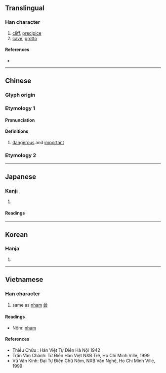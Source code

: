 {{also|巌|岩}}
{{character info}}
==Translingual==
{{ja-forms|巌|[[岩]]|[[巖]]/[[岩]]}}

===Han character===
{{Han char|rn=46|rad=山|as=20|sn=23|four=22248|canj=URRK|ids=⿱山嚴}}

# [[cliff]], [[precipice]]
# [[cave]], [[grotto]]

====References====
* {{Han ref|kx=0323.070|dkj=08649|dj=0623.150|hdz=10808.070|uh=5DD6|ud=24022|bh=C5C9|bd=50633}}

----

==Chinese==
{{zh-forms|t2=岩|s=岩}}

===Glyph origin===
{{Han etym}}
{{Han compound|ls=psc|山|嚴|c1=s|c2=p|t1=mountain}}

===Etymology 1===

====Pronunciation====
{{zh-pron
|m=yán
|c=ngaam4
|cat=adj
}}

====Definitions====
{{zh-hanzi}}

# {{lb|zh|of a military position}} [[dangerous]] and [[important]]
#: {{zh-x|^制，巖 邑 也，^虢 ^叔 死 焉。|The {{w|:zh:Hulao Pass|''Zhi'' area}} is a '''dangerous and important''' place, {{w|Eastern Guo|Guo}} Shu died there.|ref=Zuozhuan|3=CL}}

===Etymology 2===
{{zh-see|岩|v}}

----

==Japanese==
{{ja-kanji forms|巌|巖}}

===Kanji===
{{ja-kanji|grade=|rs=山20|shin=巌}}

# {{rfdef|ja|sort=山20}}

====Readings====
{{ja-readings
|on=がん, げん
|kun=けわ-し.い, いわお-, いわ-
}}

----

==Korean==

===Hanja===
{{ko-hanja|hangeul=[[암]], [[엄]]|rv=am, eom|mr=am, ŏm}}

# {{rfdef|ko|sort=山20}}

----

==Vietnamese==

===Han character===
{{vi-hantu|nham|rs=山20}}

# same as [[nham]] [[碞]]

====Readings====
* Nôm: [[nham]]

====References====
* Thiều Chửu : Hán Việt Tự Điển Hà Nội 1942
* Trần Văn Chánh: Từ Điển Hán Việt NXB Trẻ, Ho Chi Minh Ville, 1999
* Vũ Văn Kính: Đại Tự Điển Chữ Nôm, NXB Văn Nghệ, Ho Chi Minh Ville, 1999
